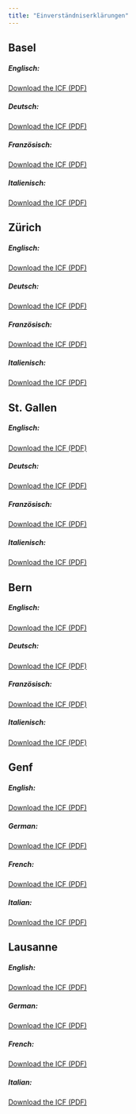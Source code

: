 ```yaml
---
title: "Einverständniserklärungen"
---
```



## Basel

##### Englisch:

[Download the ICF (PDF)](files/IC_RETUNE_EN_V1.1_USB_clean.pdf){target="_blank"}

##### Deutsch:

[Download the ICF (PDF)](files/IC_RETUNE_DE_V1.1_USB_clean.pdf){target="_blank"}

##### Französisch:

[Download the ICF (PDF)](files/IC_RETUNE_FR_V1.1_USB_clean.pdf){target="_blank"}

##### Italienisch:

[Download the ICF (PDF)](files/IC_RETUNE_IT_V1.1_USB_clean.pdf){target="_blank"}


## Zürich

##### Englisch:

[Download the ICF (PDF)](files/IC_RETUNE_EN_V1.1_USZ_clean.pdf){target="_blank"}

##### Deutsch:

[Download the ICF (PDF)](files/IC_RETUNE_DE_V1.1_USZ_clean.pdf){target="_blank"}

##### Französisch:

[Download the ICF (PDF)](files/IC_RETUNE_FR_V1.1_USZ_clean.pdf){target="_blank"}

##### Italienisch:

[Download the ICF (PDF)](files/IC_RETUNE_IT_V1.1_USZ_clean.pdf){target="_blank"}


## St. Gallen

##### Englisch:

[Download the ICF (PDF)](files/IC_RETUNE_EN_V1.1_SG_clean.pdf){target="_blank"}

##### Deutsch:

[Download the ICF (PDF)](files/IC_RETUNE_DE_V1.1_SG_clean.pdf){target="_blank"}

##### Französisch:

[Download the ICF (PDF)](files/IC_RETUNE_FR_V1.1_SG_clean.pdf){target="_blank"}

##### Italienisch:

[Download the ICF (PDF)](files/IC_RETUNE_IT_V1.1_SG_clean.pdf){target="_blank"}


## Bern

##### Englisch:

[Download the ICF (PDF)](files/IC_RETUNE_EN_V1.1_BE_clean.pdf){target="_blank"}

##### Deutsch:

[Download the ICF (PDF)](files/IC_RETUNE_DE_V1.1_BE_clean.pdf){target="_blank"}

##### Französisch:

[Download the ICF (PDF)](files/IC_RETUNE_FR_V1.1_BE_clean.pdf){target="_blank"}

##### Italienisch:

[Download the ICF (PDF)](files/IC_RETUNE_IT_V1.1_BE_clean.pdf){target="_blank"}

## Genf

##### English:

[Download the ICF (PDF)](files/IC_RETUNE_EN_V1.1_GE_clean.pdf){target="_blank"}

##### German:

[Download the ICF (PDF)](files/IC_RETUNE_DE_V1.1_GE_clean.pdf){target="_blank"}

##### French:

[Download the ICF (PDF)](files/IC_RETUNE_FR_V1.1_GE_clean.pdf){target="_blank"}

##### Italian:

[Download the ICF (PDF)](files/IC_RETUNE_IT_V1.1_GE_clean.pdf){target="_blank"}

## Lausanne

##### English:

[Download the ICF (PDF)](files/IC_RETUNE_EN_V1.1_LS_clean.pdf){target="_blank"}

##### German:

[Download the ICF (PDF)](files/IC_RETUNE_DE_V1.1_LS_clean.pdf){target="_blank"}

##### French:

[Download the ICF (PDF)](files/IC_RETUNE_FR_V1.1_LS_clean.pdf){target="_blank"}

##### Italian:

[Download the ICF (PDF)](files/IC_RETUNE_IT_V1.1_LS_clean.pdf){target="_blank"}